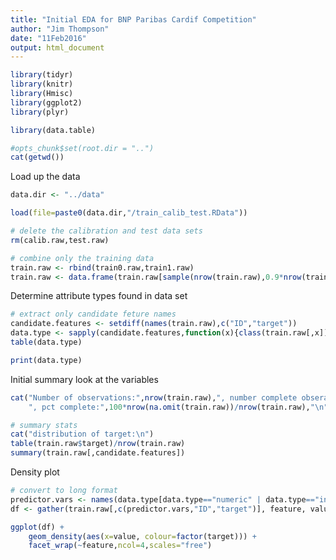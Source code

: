```yaml
---
title: "Initial EDA for BNP Paribas Cardif Competition"
author: "Jim Thompson"
date: "11Feb2016"
output: html_document
---
```


```r
library(tidyr)
library(knitr)
library(Hmisc)
library(ggplot2)
library(plyr)

library(data.table)

#opts_chunk$set(root.dir = "..")
cat(getwd())
```


Load up the data
```r


data.dir <- "../data"

load(file=paste0(data.dir,"/train_calib_test.RData"))

# delete the calibration and test data sets
rm(calib.raw,test.raw)

# combine only the training data
train.raw <- rbind(train0.raw,train1.raw)
train.raw <- data.frame(train.raw[sample(nrow(train.raw),0.9*nrow(train.raw))],stringsAsFactors = FALSE)
```

Determine attribute types found in data set
```r
# extract only candidate feture names
candidate.features <- setdiff(names(train.raw),c("ID","target"))
data.type <- sapply(candidate.features,function(x){class(train.raw[,x])})
table(data.type)

print(data.type)
```

Initial summary look at the variables
```r
cat("Number of observations:",nrow(train.raw),", number complete obserations:",nrow(na.omit(train.raw)),
    ", pct complete:",100*nrow(na.omit(train.raw))/nrow(train.raw),"\n")

# summary stats
cat("distribution of target:\n")
table(train.raw$target)/nrow(train.raw)
summary(train.raw[,candidate.features])
```

Density plot
```r
# convert to long format 
predictor.vars <- names(data.type[data.type=="numeric" | data.type=="integer"])
df <- gather(train.raw[,c(predictor.vars,"ID","target")], feature, value, one_of(predictor.vars))

ggplot(df) + 
    geom_density(aes(x=value, colour=factor(target))) +
    facet_wrap(~feature,ncol=4,scales="free") 
```

